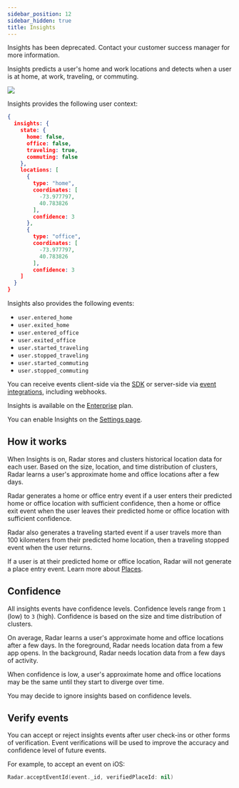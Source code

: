 ```yaml
---
sidebar_position: 12
sidebar_hidden: true
title: Insights
---
```


<div className="alert alert-warning" role="alert">Insights has been deprecated. Contact your customer success manager for more information.</div>

Insights predicts a user's home and work locations and detects when a user is at home, at work, traveling, or commuting.

<img src="//images.ctfassets.net/f2vbu16fzuly/3KgzSlQ6Ju7OQwr1yR1VZK/66686108ec5249efcb610abc4e792c4d/insights-square-dropshadow.svg" className="hero-image hero-image--small" />

Insights provides the following user context:

```json
{
  insights: {
    state: {
      home: false,
      office: false,
      traveling: true,
      commuting: false
    },
    locations: [
      {
        type: "home",
        coordinates: [
          -73.977797,
          40.783826
        ],
        confidence: 3
      },
      {
        type: "office",
        coordinates: [
          -73.977797,
          40.783826
        ],
        confidence: 3
    ]
  }
}
```

Insights also provides the following events:

- `user.entered_home`
- `user.exited_home`
- `user.entered_office`
- `user.exited_office`
- `user.started_traveling`
- `user.stopped_traveling`
- `user.started_commuting`
- `user.stopped_commuting`

You can receive events client-side via the [SDK](/sdk) or server-side via [event integrations](/integrations), including webhooks.

Insights is available on the [Enterprise](https://radar.io/dashboard/pricing) plan.

You can enable Insights on the [Settings page](https://radar.io/dashboard/settings).

## How it works

When Insights is on, Radar stores and clusters historical location data for each user. Based on the size, location, and time distribution of clusters, Radar learns a user's approximate home and office locations after a few days.

Radar generates a home or office entry event if a user enters their predicted home or office location with sufficient confidence, then a home or office exit event when the user leaves their predicted home or office location with sufficient confidence.

Radar also generates a traveling started event if a user travels more than 100 kilometers from their predicted home location, then a traveling stopped event when the user returns.

If a user is at their predicted home or office location, Radar will not generate a place entry event. Learn more about [Places](/places).

## Confidence

All insights events have confidence levels. Confidence levels range from `1` (low) to `3` (high). Confidence is based on the size and time distribution of clusters.

On average, Radar learns a user's approximate home and office locations after a few days. In the foreground, Radar needs location data from a few app opens. In the background, Radar needs location data from a few days of activity.

When confidence is low, a user's approximate home and office locations may be the same until they start to diverge over time.

You may decide to ignore insights based on confidence levels.

## Verify events

You can accept or reject insights events after user check-ins or other forms of verification. Event verifications will be used to improve the accuracy and confidence level of future events.

For example, to accept an event on iOS:

```swift
Radar.acceptEventId(event._id, verifiedPlaceId: nil)
```
